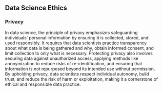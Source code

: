 ## Data Science Ethics

### Privacy
In data science, the principle of privacy emphasizes safeguarding
individuals’ personal information by ensuring it is collected, stored,
and used responsibly. It requires that data scientists practice
transparency about what data is being gathered and why, obtain
informed consent, and limit collection to only what is
necessary. Protecting privacy also involves securing data against
unauthorized access, applying methods like anonymization to reduce
risks of re-identification, and ensuring that information is not
repurposed beyond its intended use without permission. By upholding
privacy, data scientists respect individual autonomy, build trust, and
reduce the risk of harm or exploitation, making it a cornerstone of
ethical and responsible data practice.


